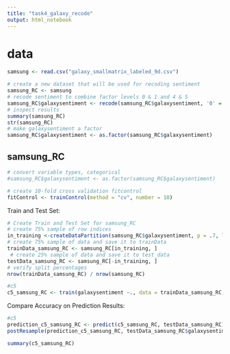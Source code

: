 ```yaml
---
title: "task4_galaxy_recode"
output: html_notebook
---
```

# data
```r
samsung <- read.csv("galaxy_smallmatrix_labeled_9d.csv")
```



```r
# create a new dataset that will be used for recoding sentiment
samsung_RC <- samsung
# recode sentiment to combine factor levels 0 & 1 and 4 & 5
samsung_RC$galaxysentiment <- recode(samsung_RC$galaxysentiment, '0' = 1, '1' = 1, '2' = 2, '3' = 3, '4' = 4, '5' = 4) 
# inspect results
summary(samsung_RC)
str(samsung_RC)
# make galaxysentiment a factor
samsung_RC$galaxysentiment <- as.factor(samsung_RC$galaxysentiment)
```

## samsung_RC

```r
# convert variable types, categorical
#samsung_RC$galaxysentiment <- as.factor(samsung_RC$galaxysentiment)
```

```r
# create 10-fold cross validation fitcontrol
fitControl <- trainControl(method = "cv", number = 10)
```




Train and Test Set: 
```r
# Create Train and Test Set for samsung_RC
# create 75% sample of row indices
in_training <-createDataPartition(samsung_RC$galaxysentiment, p = .7, list = FALSE)
# create 75% sample of data and save it to trainData
trainData_samsung_RC <- samsung_RC[in_training, ]
 # create 25% sample of data and save it to test_data
testData_samsung_RC <- samsung_RC[-in_training, ]
# verify split percentages
nrow(trainData_samsung_RC) / nrow(samsung_RC)
```

```r
#c5
c5_samsung_RC <- train(galaxysentiment ~., data = trainData_samsung_RC, method = "C5.0",trControl = fitControl)
```

Compare Accuracy on Prediction Results:

```r
#c5
prediction_c5_samsung_RC <- predict(c5_samsung_RC, testData_samsung_RC)
postResample(prediction_c5_samsung_RC, testData_samsung_RC$galaxysentiment)
```


```r
summary(c5_samsung_RC)
```

